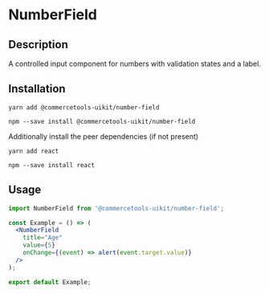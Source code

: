 

<Meta of={NumberFieldStories} />

# NumberField

## Description

A controlled input component for numbers with validation states and a label.

## Installation

```
yarn add @commercetools-uikit/number-field
```

```
npm --save install @commercetools-uikit/number-field
```

Additionally install the peer dependencies (if not present)

```
yarn add react
```

```
npm --save install react
```

## Usage

```jsx
import NumberField from '@commercetools-uikit/number-field';

const Example = () => (
  <NumberField
    title="Age"
    value={5}
    onChange={(event) => alert(event.target.value)}
  />
);

export default Example;
```

<Canvas of={NumberFieldStories.Default} />
